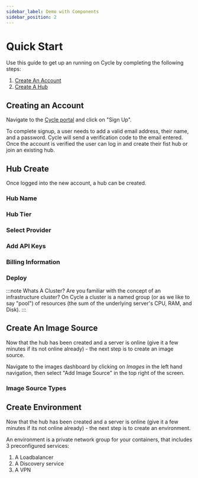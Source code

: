 ```yaml
---
sidebar_label: Demo with Components
sidebar_position: 2
---
```







# Quick Start

Use this guide to get up an running on Cycle by completing the  following steps:


1. [Create An Account](#account-create)
2. [Create A Hub](#hub-create)



## Creating an Account

Navigate to the [Cycle portal](https://portal.cycle.io) and click on "Sign Up".

To complete signup, a user needs to add a valid email address, their name, and a password.  Cycle will send a verification code to the email entered.  Once the account is verified the user can log in and create their fist hub or join an existing hub.


<!-- TODO what will this look like for someone with non hubs? -->



## Hub Create
Once logged into the new account, a hub can be created.

### Hub Name
<HubName />


### Hub Tier
<HubTier />


### Select Provider
<SelectProvider />


### Add API Keys
<AddApiKeys />


### Billing Information
<BillingInfo />

### Deploy
<Deploy />


:::note  Whats A Cluster?
Are you familiar with the concept of an infrastructure cluster?  On Cycle a cluster is a named group (or as we like to say "pool") of resources (the sum of the underlying server's CPU, RAM, and Disk).
:::


## Create An Image Source
Now that the hub has been created and a server is online (give it a few minutes if its not online already) - the next step is to create an image source.

Navigate to the images dashboard by clicking on *Images* in the left hand navigation, then select "Add Image Source" in the top right of the screen.

### Image Source Types

## Create Environment
Now that the hub has been created and a server is online (give it a few minutes if its not online already) - the next step is to create an environment.

An environment is a private network group for your containers, that includes 3 preconfigured services:
1. A Loadbalancer
2. A Discovery service
3. A VPN

<EnvironmentCreate />



